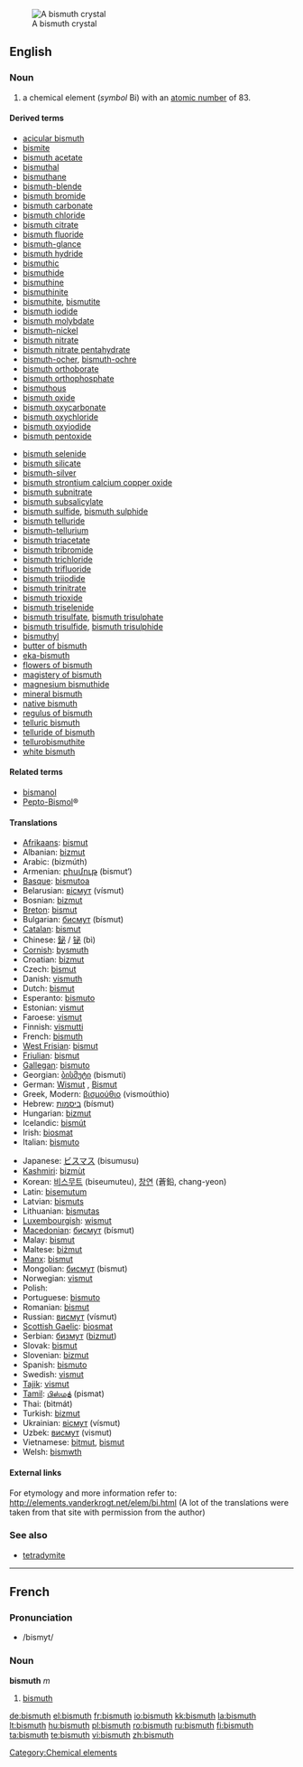 [[Image:Bismuth_crystal_macro.jpg|thumb|right|A bismuth crystal]]
==English==
{{elements|Bi|lead|Pb|polonium|Po}}

===Noun===
{{en-noun|-}}
{{wikipedia}}

# a chemical element (''symbol'' Bi) with an [[atomic number]] of 83.

====Derived terms====
{{top2}}
* [[acicular bismuth]]
* [[bismite]]
* [[bismuth acetate]]
* [[bismuthal]]
* [[bismuthane]]
* [[bismuth-blende]]
* [[bismuth bromide]]
* [[bismuth carbonate]]
* [[bismuth chloride]]
* [[bismuth citrate]]
* [[bismuth fluoride]]
* [[bismuth-glance]]
* [[bismuth hydride]]
* [[bismuthic]]
* [[bismuthide]]
* [[bismuthine]]
* [[bismuthinite]]
* [[bismuthite]], [[bismutite]]
* [[bismuth iodide]]
* [[bismuth molybdate]]
* [[bismuth-nickel]]
* [[bismuth nitrate]]
* [[bismuth nitrate pentahydrate]]
* [[bismuth-ocher]], [[bismuth-ochre]]
* [[bismuth orthoborate]]
* [[bismuth orthophosphate]]
* [[bismuthous]]
* [[bismuth oxide]]
* [[bismuth oxycarbonate]]
* [[bismuth oxychloride]]
* [[bismuth oxyiodide]]
* [[bismuth pentoxide]]
{{mid2}}
* [[bismuth selenide]]
* [[bismuth silicate]]
* [[bismuth-silver]]
* [[bismuth strontium calcium copper oxide]]
* [[bismuth subnitrate]]
* [[bismuth subsalicylate]]
* [[bismuth sulfide]], [[bismuth sulphide]]
* [[bismuth telluride]]
* [[bismuth-tellurium]]
* [[bismuth triacetate]]
* [[bismuth tribromide]]
* [[bismuth trichloride]]
* [[bismuth trifluoride]]
* [[bismuth triiodide]]
* [[bismuth trinitrate]]
* [[bismuth trioxide]]
* [[bismuth triselenide]]
* [[bismuth trisulfate]], [[bismuth trisulphate]]
* [[bismuth trisulfide]], [[bismuth trisulphide]]
* [[bismuthyl]]
* [[butter of bismuth]]
* [[eka-bismuth]]
* [[flowers of bismuth]]
* [[magistery of bismuth]]
* [[magnesium bismuthide]]
* [[mineral bismuth]]
* [[native bismuth]]
* [[regulus of bismuth]]
* [[telluric bismuth]]
* [[telluride of bismuth]]
* [[tellurobismuthite]]
* [[white bismuth]]
{{bottom}}

====Related terms====
* [[bismanol]]
* [[w:Pepto-Bismol|Pepto-Bismol]]&reg;

====Translations====
{{trans-top|chemical element}}
* [[Afrikaans]]: [[bismut]]
* Albanian: [[bizmut]]
* Arabic: {{Arab|[[بزموث]]}} (bizmúth) {{m}}
* Armenian: [[բիսմութ]] (bismut‘)
* [[Basque]]: [[bismutoa]]
* Belarusian: [[вiсмут]] (vísmut) {{m}}
* Bosnian: [[bizmut]]
* [[Breton]]: [[bismut]]
* Bulgarian: [[бисмут]] (bísmut) {{m}}
* [[Catalan]]: [[bismut]]
* Chinese: [[鉍]] / [[铋]] (bì)
* [[Cornish]]: [[bysmuth]]
* Croatian: [[bizmut]]
* Czech: [[bismut]]
* Danish: [[vismuth]]
* Dutch: [[bismut]] {{n}}
* Esperanto: [[bismuto]]
* Estonian: [[vismut]]
* Faroese: [[vismut]]
* Finnish: [[vismutti]]
* French: [[bismuth#French|bismuth]] {{m}}
* [[West Frisian]]: [[bismut]]
* [[Friulian]]: [[bismut]]
* [[Gallegan]]: [[bismuto]]
* Georgian: [[ბისმუტი]] (bismuti)
* German: [[Wismut]] {{n}}, [[Bismut]] {{n}}
* Greek, Modern: [[βισμούθιο]] (vismoúthio) {{n}}
* Hebrew: [[ביסמות]] (bísmut)
* Hungarian: [[bizmut]]
* Icelandic: [[bismút]]
* Irish: [[biosmat]]
* Italian: [[bismuto]] {{m}}
{{trans-mid}}
* Japanese: [[ビスマス]] (bisumusu)
* [[Kashmiri]]: [[bizmùt]]
* Korean: [[비스무트]] (biseumuteu), [[창연]] (蒼鉛, chang-yeon)
* Latin: [[bisemutum]]
* Latvian: [[bismuts]]
* Lithuanian: [[bismutas]]
* [[Luxembourgish]]: [[wismut]]
* [[Macedonian]]: [[бисмут]] (bísmut) {{m}}
* Malay: [[bismut]]
* Maltese: [[biżmut]]
* [[Manx]]: [[bismut]]
* Mongolian: [[бисмут]] (bismut)
* Norwegian: [[vismut]]
* Polish: {{t+|pl|bizmut|m}}
* Portuguese: [[bismuto]] {{m}}
* Romanian: [[bismut]] {{n}}
* Russian: [[висмут]] (vísmut) {{m}}
* [[Scottish Gaelic]]: [[biosmat]]
* Serbian: [[бизмут]] ([[bizmut]]) {{m}}
* Slovak: [[bismut]]
* Slovenian: [[bizmut]]
* Spanish: [[bismuto]] {{m}}
* Swedish: [[vismut]]
* [[Tajik]]: [[vismut]]
* [[Tamil]]: [[பிஸ்மத்]] (pismat)
* Thai: {{Thai|[[บิสมัท]]}} (bìtmát)
* Turkish: [[bizmut]]
* Ukrainian: [[вiсмут]] (vísmut) {{m}}
* Uzbek: [[висмут]] (vismut)
* Vietnamese: [[bitmut]], [[bismut]]
* Welsh: [[bismwth]]
{{trans-bottom}}

====External links====
For etymology and more information refer to:
http://elements.vanderkrogt.net/elem/bi.html
(A lot of the translations were taken from that site with permission from the author)

===See also===
* [[tetradymite]]

[[Category:Chemical elements]]

----

==French==

===Pronunciation===
* /bismyt/

===Noun===
'''bismuth''' ''m''

# [[bismuth#English|bismuth]]

[[de:bismuth]]
[[el:bismuth]]
[[fr:bismuth]]
[[io:bismuth]]
[[kk:bismuth]]
[[la:bismuth]]
[[lt:bismuth]]
[[hu:bismuth]]
[[pl:bismuth]]
[[ro:bismuth]]
[[ru:bismuth]]
[[fi:bismuth]]
[[ta:bismuth]]
[[te:bismuth]]
[[vi:bismuth]]
[[zh:bismuth]]